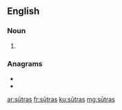 {{also|sutras|Sutras|Sūtras}}
==English==

===Noun===
{{head|en|noun plural form}}

# {{plural of|sūtra|lang=en}}

===Anagrams===
* {{l|en|Rastus}}
* {{l|en|tarsus}}

[[ar:sūtras]]
[[fr:sūtras]]
[[ku:sūtras]]
[[mg:sūtras]]